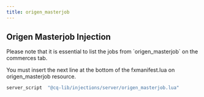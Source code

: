 ```yaml
---
title: origen_masterjob
---
```



## Origen Masterjob Injection

<Callout type="info">
    Please note that it is essential to list the jobs from `origen_masterjob` on the commerces tab.
</Callout>

You must insert the next line at the bottom of the fxmanifest.lua on origen_masterjob resource.

```lua filename="fxmanifest.lua"
server_script  "@cq-lib/injections/server/origen_masterjob.lua"
```
